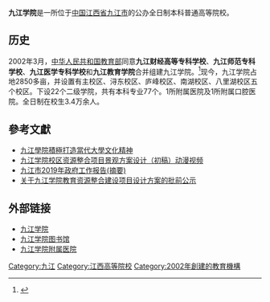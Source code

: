 {{Infobox university
|Name=九江学院
|EnglishName=Jiujiang University
|SealImage=[[File:Jiujiang_University_seal.svg|200px]]
|Motto=竞知向学，厚德笃行
|Established=2002年
|Type=公立
|faculty=1916
|president=刘晓东
|Location={{CHN}}[[江西省|江西省]][[九江市|九江市]][[濂溪区|濂溪区]]前进东路551号
|campus          = 主校区<br />浔东校区<br />庐峰校区<br />南湖校区<br />八里湖校区
|Area=2,850亩<sub>主校区面积</sub>
|Website=https://www.jju.edu.cn/
}}

'''九江学院'''是一所位于[[中华人民共和国|中国]][[江西省|江西省]][[九江市|九江市]]的公办全日制本科普通高等院校。

== 历史 ==

2002年3月，[[中华人民共和国教育部|中华人民共和国教育部]]同意'''九江财经高等专科学校'''、'''九江师范专科学校'''、'''九江医学专科学校'''和'''九江教育学院'''合并组建九江学院。<ref>{{cite web |author1=[[中华人民共和国教育部|中华人民共和国教育部]] |title=教育部关于同意九江财经高等专科学校等四所高校合并组建九江学院的通知 |url=http://www.moe.gov.cn/srcsite/A03/s7050/200203/t20020304_163563.html |website=中华人民共和国教育部官方网站 |accessdate=2002-03-04 |archive-date=2021-11-09 |archive-url=https://web.archive.org/web/20211109190130/http://www.moe.gov.cn/srcsite/A03/s7050/200203/t20020304_163563.html }}</ref>现今，九江学院占地2850多亩，并设置有主校区、浔东校区、庐峰校区、南湖校区、八里湖校区五个校区。下设22个二级学院，共有本科专业77个。1所附属医院及1所附属口腔医院。全日制在校生3.4万余人。

== 參考文獻 ==
{{Reflist|2}}
* [http://jx.people.com.cn/BIG5/n/2014/0211/c355214-20543870.html 九江學院積極打造當代大學文化精神]{{Wayback|url=http://jx.people.com.cn/BIG5/n/2014/0211/c355214-20543870.html |date=20150616021218 }}
* [https://weibo.com/tv/v/Hd1npAPmJ 九江学院校区资源整合项目景观方案设计（初稿）动漫视频]{{Wayback|url=https://weibo.com/tv/v/Hd1npAPmJ |date=20190803171356 }}
*[https://web.archive.org/web/20190803172900/http://www.jiujiang.gov.cn/zwzx/jrjj/201902/t20190224_1976277.htm 九江市2019年政府工作报告(摘要)]
*[http://www.jjghj.com/show.asp?newsid=1428 关于九江学院教育资源整合建设项目设计方案的批前公示]

== 外部链接 ==
* [https://www.jju.edu.cn/ 九江学院]{{Wayback|url=https://www.jju.edu.cn/ |date=20190720224237 }}
* [https://lib.jju.edu.cn/ 九江学院图书馆]{{Wayback|url=https://lib.jju.edu.cn/ |date=20200317142353 }}
* [http://www.jucch.com/ 九江学院附属医院]{{Wayback|url=http://www.jucch.com/ |date=20200214121036 }}

{{江西高等院校}}
[[Category:九江|Category:九江]]
[[Category:江西高等院校|Category:江西高等院校]]
[[Category:2002年創建的教育機構|Category:2002年創建的教育機構]]
